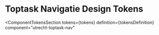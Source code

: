 
<Meta id="css-toptask-nav--tokens" title="CSS Component/Toptask Navigation/Design Tokens" />

# Toptask Navigatie Design Tokens

<ComponentTokensSection
  tokens={tokens}
  definition={tokensDefinition}
  component="utrecht-toptask-nav"
></ComponentTokensSection>

